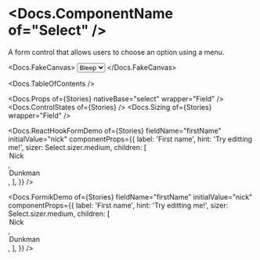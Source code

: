 


<Meta of={Stories} />

# <Docs.ComponentName of="Select" />

A form control that allows users to choose an option using a menu.

<Docs.FakeCanvas>
  <Select label="Choose a bloop" sizer={Select.sizer.medium}>
    <option value="bleep">Bleep</option>
    <option value="bloop">Bloop</option>
    <option value="blap">Blap</option>
  </Select>
</Docs.FakeCanvas>

<Docs.TableOfContents />

<Docs.Props of={Stories} nativeBase="select" wrapper="Field" />
<Docs.ControlStates of={Stories} />
<Docs.Sizing of={Stories} wrapper="Field" />

<Docs.ReactHookFormDemo
  of={Stories}
  fieldName="firstName"
  initialValue="nick"
  componentProps={{
    label: 'First name',
    hint: 'Try editting me!',
    sizer: Select.sizer.medium,
    children: [
      <option value="nick" key="nick">
        Nick
      </option>,
      <option value="dunkman" key="dunkman">
        Dunkman
      </option>,
    ],
  }}
/>

<Docs.FormikDemo
  of={Stories}
  fieldName="firstName"
  initialValue="nick"
  componentProps={{
    label: 'First name',
    hint: 'Try editting me!',
    sizer: Select.sizer.medium,
    children: [
      <option value="nick" key="nick">
        Nick
      </option>,
      <option value="dunkman" key="dunkman">
        Dunkman
      </option>,
    ],
  }}
/>
